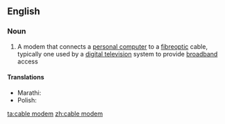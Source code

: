 ==English==

===Noun===
{{wikipedia}}
{{en-noun|head=[[cable]] [[modem]]}}

# {{context|Internet|lang=en}} A modem that connects a [[personal computer]] to a [[fibreoptic]] cable, typically one used by a [[digital television]] system to provide [[broadband]] access

====Translations====
{{trans-top|A modem that connects a personal computer to a fibreoptic cable}}
* Marathi: {{t-|mr|केबल मोडेम|m|tr=kebala moḍema|sc=Deva}}
* Polish: {{t-|pl|modem kablowy|m}}
{{trans-mid}}
{{trans-bottom}}

[[ta:cable modem]]
[[zh:cable modem]]